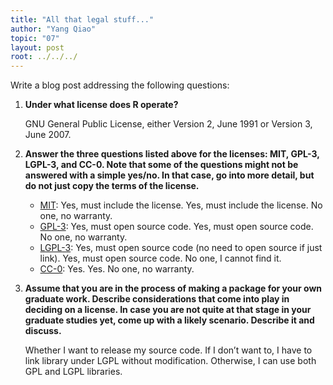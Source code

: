 ```yaml
---
title: "All that legal stuff..."
author: "Yang Qiao"
topic: "07"
layout: post
root: ../../../
---
```


Write a blog post addressing the following questions: 

1. **Under what license does R operate?**

    GNU General Public License, either Version 2, June 1991 or Version 3, June 2007.

2. **Answer the three questions listed above for the licenses: MIT, GPL-3,  LGPL-3, and CC-0. Note that some of the questions might not be answered with a simple yes/no. In that case, go into more detail, but do not just copy the terms of the license.**

    - [MIT](https://opensource.org/licenses/MIT): Yes, must include the license. Yes, must include the license. No one, no warranty.
    - [GPL-3](https://opensource.org/licenses/GPL-3.0): Yes, must open source code. Yes, must open source code. No one, no warranty.
    - [LGPL-3](https://opensource.org/licenses/LGPL-3.0): Yes, must open source code (no need to open source if just link). Yes, must open source code. No one, I cannot find it.
    - [CC-0](https://creativecommons.org/share-your-work/public-domain/cc0/): Yes. Yes. No one, no warranty.
    
3. **Assume that you are in the process of making a package for your own graduate work. Describe considerations that come into play in deciding on a license. In case you are not quite at that stage in your graduate studies yet, come up with a likely scenario. Describe it and discuss.**

    Whether I want to release my source code. If I don't want to, I have to link library under LGPL without modification. Otherwise, I can use both GPL and LGPL libraries.